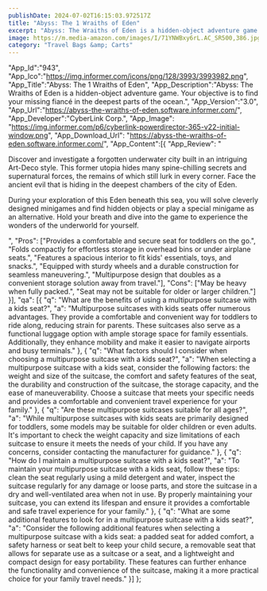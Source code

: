 ```yaml
---
publishDate: 2024-07-02T16:15:03.972517Z
title: "Abyss: The 1 Wraiths of Eden"
excerpt: "Abyss: The Wraiths of Eden is a hidden-object adventure game. Your objective is to find your missing fiancé in the deepest parts of the ocean."
image: https://m.media-amazon.com/images/I/71YNWBxy6rL.AC_SR500,386.jpg
category: "Travel Bags &amp; Carts"
---
```

  "App_Id":"943",
  "App_Ico":"https://img.informer.com/icons/png/128/3993/3993982.png",
  "App_Title":"Abyss: The 1 Wraiths of Eden",
  "App_Description":"Abyss: The Wraiths of Eden is a hidden-object adventure game. Your objective is to find your missing fiancé in the deepest parts of the ocean.",
  "App_Version":"3.0",
  "App_Url":"https://abyss-the-wraiths-of-eden.software.informer.com/",
  "App_Developer":"CyberLink Corp.",
  "App_Image": "https://img.informer.com/p6/cyberlink-powerdirector-365-v22-initial-window.png",
  "App_Download_Url": "https://abyss-the-wraiths-of-eden.software.informer.com/",
  "App_Content":[{
		"App_Review": "<p>Discover and investigate a forgotten underwater city built in an intriguing Art-Deco style. This former utopia hides many spine-chilling secrets and supernatural forces, the remains of which still lurk in every corner. Face the ancient evil that is hiding in the deepest chambers of the city of Eden.</p><p>During your exploration of this Eden beneath this sea, you will solve cleverly designed minigames and find hidden objects or play a special minigame as an alternative. Hold your breath and dive into the game to experience the wonders of the underworld for yourself.</p>",
		"Pros": ["Provides a comfortable and secure seat for toddlers on the go.", "Folds compactly for effortless storage in overhead bins or under airplane seats.", "Features a spacious interior to fit kids' essentials, toys, and snacks.", "Equipped with sturdy wheels and a durable construction for seamless maneuvering.", "Multipurpose design that doubles as a convenient storage solution away from travel."],
		"Cons": ["May be heavy when fully packed.", "Seat may not be suitable for older or larger children."]
	}],
  "qa": [{
		"q": "What are the benefits of using a multipurpose suitcase with a kids seat?",
		"a": "Multipurpose suitcases with kids seats offer numerous advantages. They provide a comfortable and convenient way for toddlers to ride along, reducing strain for parents. These suitcases also serve as a functional luggage option with ample storage space for family essentials. Additionally, they enhance mobility and make it easier to navigate airports and busy terminals."
	}, {
		"q": "What factors should I consider when choosing a multipurpose suitcase with a kids seat?",
		"a": "When selecting a multipurpose suitcase with a kids seat, consider the following factors: the weight and size of the suitcase, the comfort and safety features of the seat, the durability and construction of the suitcase, the storage capacity, and the ease of maneuverability. Choose a suitcase that meets your specific needs and provides a comfortable and convenient travel experience for your family."
	}, {
		"q": "Are these multipurpose suitcases suitable for all ages?",
		"a": "While multipurpose suitcases with kids seats are primarily designed for toddlers, some models may be suitable for older children or even adults. It's important to check the weight capacity and size limitations of each suitcase to ensure it meets the needs of your child. If you have any concerns, consider contacting the manufacturer for guidance."
	}, {
		"q": "How do I maintain a multipurpose suitcase with a kids seat?",
		"a": "To maintain your multipurpose suitcase with a kids seat, follow these tips: clean the seat regularly using a mild detergent and water, inspect the suitcase regularly for any damage or loose parts, and store the suitcase in a dry and well-ventilated area when not in use. By properly maintaining your suitcase, you can extend its lifespan and ensure it provides a comfortable and safe travel experience for your family."
	}, {
		"q": "What are some additional features to look for in a multipurpose suitcase with a kids seat?",
		"a": "Consider the following additional features when selecting a multipurpose suitcase with a kids seat: a padded seat for added comfort, a safety harness or seat belt to keep your child secure, a removable seat that allows for separate use as a suitcase or a seat, and a lightweight and compact design for easy portability. These features can further enhance the functionality and convenience of the suitcase, making it a more practical choice for your family travel needs."
	}]
};



<AmzProductTable products={data} />
